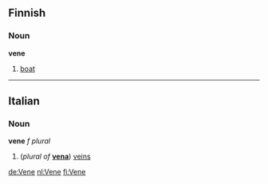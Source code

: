 ==Finnish==
===Noun===
'''vene'''

# [[boat]]

----
==Italian==
===Noun===
'''vene''' ''f plural''

#(''plural of'' '''[[vena]]''') [[vein]]s

[[de:Vene]]
[[nl:Vene]]
[[fi:Vene]]
